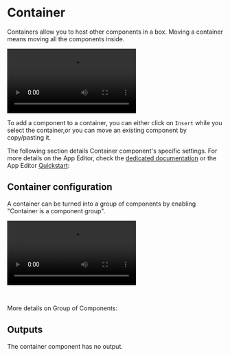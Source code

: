 
# Container

Containers allow you to host other components in a box. Moving a container means moving all the components inside.

<video
	className="border-2 rounded-lg object-cover w-full h-full dark:border-gray-800"
	autoPlay
	controls
	src="/videos/container.mp4"
	alt="container component"
/>
<br />

To add a component to a container, you can either click on `Insert` while you select the container,or you can move an existing component by copy/pasting it.

The following section details Container component's specific settings. For more details on the App Editor, check the [dedicated documentation](../0_app_editor/index.mdx) or the App Editor [Quickstart](../../getting_started/7_apps_quickstart/index.mdx):

<div className="grid grid-cols-2 gap-6 mb-4">
	<DocCard
		color="orange"
		title="App Editor Documentation"
		description="The app editor is a low-code builder to create custom User Interfaces with a mix of drag-and-drop and code."
		href="/docs/apps/app_editor"
	/>
	<DocCard
		color="orange"
		title="Apps Quickstart"
		description="Learn how to build your first app in a matter of minutes."
		href="/docs/getting_started/apps_quickstart"
	/>
</div>

## Container configuration

A container can be turned into a group of components by enabling "Container is a component group".

<video
	className="border-2 rounded-lg object-cover w-full h-full dark:border-gray-800"
	autoPlay
	controls
	id="main-video"
	src="/videos/group_of_components.mp4"
/>

<br />

More details on Group of Components:

<div className="grid grid-cols-2 gap-2 my-4">
	<DocCard
		title="Group of Components"
		description="Components can be grouped within containers."
		href="/docs/apps/app_configuration_settings/components_groups"
		color="orange"
	/>
</div>

## Outputs

The container component has no output.
